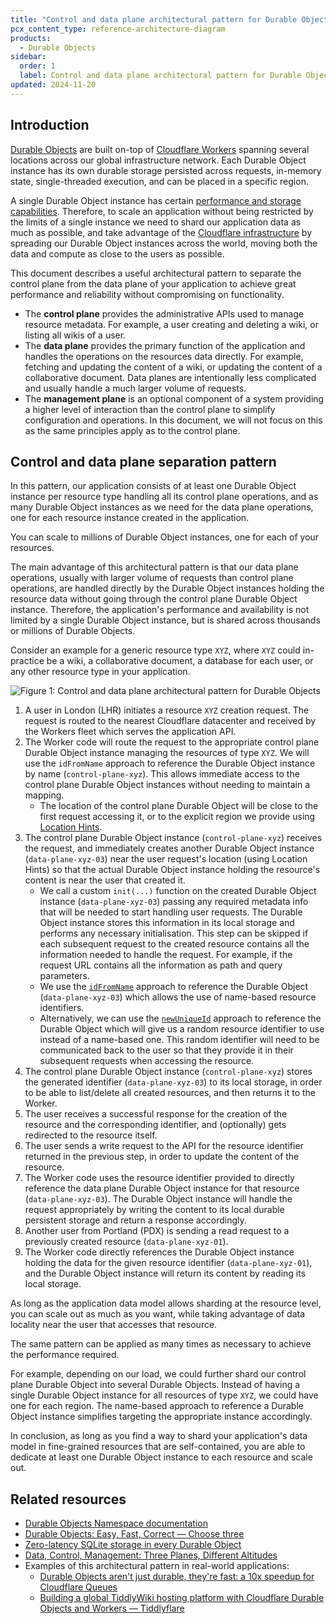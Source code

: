 ```yaml
---
title: "Control and data plane architectural pattern for Durable Objects"
pcx_content_type: reference-architecture-diagram
products:
  - Durable Objects
sidebar:
  order: 1
  label: Control and data plane architectural pattern for Durable Objects
updated: 2024-11-20
---
```


## Introduction

[Durable Objects](/durable-objects/) are built on-top of [Cloudflare Workers](/workers/) spanning several locations across our global infrastructure network.
Each Durable Object instance has its own durable storage persisted across requests, in-memory state, single-threaded execution, and can be placed in a specific region.

A single Durable Object instance has certain [performance and storage capabilities](/durable-objects/platform/limits/).
Therefore, to scale an application without being restricted by the limits of a single instance we need to shard our application data as much as possible, and take advantage of the [Cloudflare infrastructure](https://www.cloudflare.com/en-gb/network/) by spreading our Durable Object instances across the world, moving both the data and compute as close to the users as possible.

This document describes a useful architectural pattern to separate the control plane from the data plane of your application to achieve great performance and reliability without compromising on functionality.

- The **control plane** provides the administrative APIs used to manage resource metadata. For example, a user creating and deleting a wiki, or listing all wikis of a user.
- The **data plane** provides the primary function of the application and handles the operations on the resources data directly. For example, fetching and updating the content of a wiki, or updating the content of a collaborative document. Data planes are intentionally less complicated and usually handle a much larger volume of requests.
- The **management plane** is an optional component of a system providing a higher level of interaction than the control plane to simplify configuration and operations. In this document, we will not focus on this as the same principles apply as to the control plane.

## Control and data plane separation pattern

In this pattern, our application consists of at least one Durable Object instance per resource type handling all its control plane operations, and as many Durable Object instances as we need for the data plane operations, one for each resource instance created in the application.

You can scale to millions of Durable Object instances, one for each of your resources.

The main advantage of this architectural pattern is that our data plane operations, usually with larger volume of requests than control plane operations, are handled directly by the Durable Object instances holding the resource data without going through the control plane Durable Object instance.
Therefore, the application's performance and availability is not limited by a single Durable Object instance, but is shared across thousands or millions of Durable Objects.

Consider an example for a generic resource type `XYZ`, where `XYZ` could in-practice be a wiki, a collaborative document, a database for each user, or any other resource type in your application.

![Figure 1: Control and data plane architectural pattern for Durable Objects](~/assets/images/reference-architecture/durable-objects-control-data-plane-pattern/diagram.svg "Figure 1: Control and data plane architectural pattern for Durable Objects")

1. A user in London (LHR) initiates a resource `XYZ` creation request. The request is routed to the nearest Cloudflare datacenter and received by the Workers fleet which serves the application API.
2. The Worker code will route the request to the appropriate control plane Durable Object instance managing the resources of type `XYZ`. We will use the `idFromName` approach to reference the Durable Object instance by name (`control-plane-xyz`). This allows immediate access to the control plane Durable Object instances without needing to maintain a mapping.
    - The location of the control plane Durable Object will be close to the first request accessing it, or to the explicit region we provide using [Location Hints](/durable-objects/reference/data-location/#provide-a-location-hint).
3. The control plane Durable Object instance (`control-plane-xyz`) receives the request, and immediately creates another Durable Object instance (`data-plane-xyz-03`) near the user request's location (using Location Hints) so that the actual Durable Object instance holding the resource's content is near the user that created it.
    - We call a custom `init(...)` function on the created Durable Object instance (`data-plane-xyz-03`) passing any required metadata info that will be needed to start handling user requests.
The Durable Object instance stores this information in its local storage and performs any necessary initialisation.
This step can be skipped if each subsequent request to the created resource contains all the information needed to handle the request. For example, if the request URL contains all the information as path and query parameters.
    - We use the [`idFromName`](/durable-objects/api/namespace/#idfromname) approach to reference the Durable Object (`data-plane-xyz-03`) which allows the use of name-based resource identifiers.
    - Alternatively, we can use the [`newUniqueId`](/durable-objects/api/namespace/#newuniqueid) approach to reference the Durable Object which will give us a random resource identifier to use instead of a name-based one. This random identifier will need to be communicated back to the user so that they provide it in their subsequent requests when accessing the resource.
4. The control plane Durable Object instance (`control-plane-xyz`) stores the generated identifier (`data-plane-xyz-03`) to its local storage, in order to be able to list/delete all created resources, and then returns it to the Worker.
5. The user receives a successful response for the creation of the resource and the corresponding identifier, and (optionally) gets redirected to the resource itself.
6. The user sends a write request to the API for the resource identifier returned in the previous step, in order to update the content of the resource.
7. The Worker code uses the resource identifier provided to directly reference the data plane Durable Object instance for that resource (`data-plane-xyz-03`). The Durable Object instance will handle the request appropriately by writing the content to its local durable persistent storage and return a response accordingly.
8. Another user from Portland (PDX) is sending a read request to a previously created resource (`data-plane-xyz-01`).
9. The Worker code directly references the Durable Object instance holding the data for the given resource identifier (`data-plane-xyz-01`), and the Durable Object instance will return its content by reading its local storage.

As long as the application data model allows sharding at the resource level, you can scale out as much as you want, while taking advantage of data locality near the user that accesses that resource.

The same pattern can be applied as many times as necessary to achieve the performance required.

For example, depending on our load, we could further shard our control plane Durable Object into several Durable Objects.
Instead of having a single Durable Object instance for all resources of type `XYZ`, we could have one for each region.
The name-based approach to reference a Durable Object instance simplifies targeting the appropriate instance accordingly.

In conclusion, as long as you find a way to shard your application's data model in fine-grained resources that are self-contained, you are able to dedicate at least one Durable Object instance to each resource and scale out.

## Related resources

- [Durable Objects Namespace documentation](/durable-objects/api/namespace/)
- [Durable Objects: Easy, Fast, Correct — Choose three](https://blog.cloudflare.com/durable-objects-easy-fast-correct-choose-three/)
- [Zero-latency SQLite storage in every Durable Object](https://blog.cloudflare.com/sqlite-in-durable-objects/)
- [Data, Control, Management: Three Planes, Different Altitudes](https://thenewstack.io/data-control-management-three-planes-different-altitudes/)
- Examples of this architectural pattern in real-world applications:
    - [Durable Objects aren't just durable, they're fast: a 10x speedup for Cloudflare Queues](https://blog.cloudflare.com/how-we-built-cloudflare-queues/)
    - [Building a global TiddlyWiki hosting platform with Cloudflare Durable Objects and Workers — Tiddlyflare](https://www.lambrospetrou.com/articles/tiddlyflare/)
